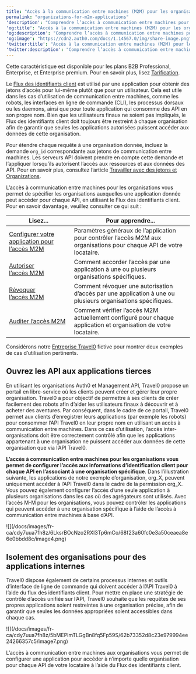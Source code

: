 ```yaml
---
title: "Accès à la communication entre machines (M2M) pour les organisations"
permalink: "organizations-for-m2m-applications"
'description': "Comprendre l’accès à communication entre machines pour les organisations."
'og:title': "Accès à la communication entre machines (M2M) pour les organisations"
'og:description': "Comprendre l’accès à communication entre machines pour les organisations."
'og:image': "https://cdn2.auth0.com/docs/1.14567.0/img/share-image.png"
'twitter:title': "Accès à la communication entre machines (M2M) pour les organisations"
'twitter:description': "Comprendre l’accès à communication entre machines pour les organisations."
---
```


<Card title="La disponibilité varie selon le plan Auth0">

Cette caractéristique est disponible pour les plans B2B Professional, Enterprise, et Enterprise premium. Pour en savoir plus, lisez [Tarification](https://auth0.com/pricing).

</Card>

Le [Flux des identifiants client](/docs/docs/fr-ca/get-started/authentication-and-authorization-flow/client-credentials-flow) est utilisé par une application pour obtenir des jetons d’accès pour lui-même plutôt que pour un utilisateur. Cela est utile dans les cas d’utilisation de communication entre machines, comme les robots, les interfaces en ligne de commande (CLI), les processus dorsaux ou les daemons, ainsi que pour toute application qui consomme des API en son propre nom. Bien que les utilisateurs finaux ne soient pas impliqués, le Flux des identifiants client doit toujours être restreint à chaque organisation afin de garantir que seules les applications autorisées puissent accéder aux données de cette organisation.

<Callout icon="file-lines" color="#0EA5E9" iconType="regular">

Pour étendre chaque requête à une organisation donnée, incluez la demande `org_id` correspondante aux jetons de communication entre machines. Les serveurs API doivent prendre en compte cette demande et l’appliquer lorsqu’ils autorisent l’accès aux ressources et aux données des API. Pour en savoir plus, consultez l’article [Travailler avec des jetons et Organizations](/docs/docs/fr-ca/manage-users/organizations/using-tokens).

</Callout>

L’accès à communication entre machines pour les organisations vous permet de spécifier les organisations auxquelles une application donnée peut accéder pour chaque API, en utilisant le Flux des identifiants client. Pour en savoir davantage, veuillez consulter ce qui suit :

<table class="table"><thead>
<tr>
<th><strong>Lisez...</strong></th>
<th><strong>Pour apprendre...</strong></th>
</tr>
</thead>
<tbody>
<tr>
<td><a href="/docs/docs/fr-ca/manage-users/organizations/organizations-for-m2m-applications/configure-your-application-for-m2m-access">Configurer votre application pour l’accès M2M</a></td>
<td>Paramètres généraux de l’application pour contrôler l’accès M2M aux organisations pour chaque API de votre locataire.</td>
</tr>
<tr>
<td><a href="/docs/docs/fr-ca/manage-users/organizations/organizations-for-m2m-applications/authorize-m2m-access">Autoriser l’accès M2M</a></td>
<td>Comment accorder l’accès par une application à une ou plusieurs organisations spécifiques.</td>
</tr>
<tr>
<td><a href="/docs/docs/fr-ca/manage-users/organizations/organizations-for-m2m-applications/revoke-m2m-access">Révoquer l’accès M2M</a></td>
<td>Comment révoquer une autorisation d’accès par une application à une ou plusieurs organisations spécifiques.</td>
</tr>
<tr>
<td><a href="/docs/docs/fr-ca/manage-users/organizations/organizations-for-m2m-applications/audit-m2m-access">Auditer l’accès M2M</a></td>
<td>Comment vérifier l’accès M2M actuellement configuré pour chaque application et organisation de votre locataire.</td>
</tr>
</tbody>
</table>

Considérons notre [Entreprise Travel0](/docs/docs/fr-ca/manage-users/organizations/organizations-overview#sample-scenario) fictive pour montrer deux exemples de cas d’utilisation pertinents.

## Ouvrez les API aux applications tierces

En utilisant les organisations Auth0 et <Tooltip href="/docs/docs/fr-ca/glossary?term=management-api" tip="Management API
Un produit permettant aux clients d’effectuer des tâches administratives." cta="Voir le glossaire">Management API</Tooltip>, Travel0 propose un portail en libre-service où les clients peuvent créer et gérer leur propre organisation. Travel0 a pour objectif de permettre à ses clients de créer facilement des robots afin d’aider les utilisateurs finaux à découvrir et à acheter des aventures. Par conséquent, dans le cadre de ce portail, Travel0 permet aux clients d’enregistrer leurs applications (par exemple les robots) pour consommer l’API Travel0 en leur propre nom en utilisant un accès à communication entre machines. Dans ce cas d’utilisation, l’accès inter-organisations doit être correctement contrôlé afin que les applications appartenant à une organisation ne puissent accéder aux données de cette organisation que via l’API Travel0.

**L’accès à communication entre machines pour les organisations vous permet de configurer l’accès aux informations d’identification client pour chaque API en l’associant à une organisation spécifique**. Dans l’illustration suivante, les applications de notre exemple d’organisation, org_X, peuvent uniquement accéder à l’API Travel0 dans le cadre de la permission org_X. Vous pouvez également configurer l’accès d’une seule application à plusieurs organisations dans les cas où des agrégateurs sont utilisés. Avec l’accès M-M pour les organisations, vous pouvez contrôler les applications qui peuvent accéder à une organisation spécifique à l’aide de l’accès à communication entre machines à base d’API.

<Frame>![](/docs/images/fr-ca/cdy7uua7fh8z/6LksrBOcNzo2RXI3Tp6mCo/68f23a60fc0e3a50ceaea8e6e0bbdd8c/image4.png)</Frame>

## Isolement des organisations pour des applications internes

Travel0 dispose également de certains processus internes et outils d’interface de ligne de commande qui doivent accéder à l’API Travel0 à l’aide du flux des identifiants client. Pour mettre en place une stratégie de contrôle d’accès unifiée sur l’API, Travel0 souhaite que les requêtes de ses propres applications soient restreintes à une organisation précise, afin de garantir que seules les données appropriées soient accessibles dans chaque cas.

<Frame>![](/docs/images/fr-ca/cdy7uua7fh8z/5bMEPlmTLGgBn8fq5Fp59S/62b73352d8c23e979994ee24266357c5/image7.png)</Frame>

L’accès à communication entre machines aux organisations vous permet de configurer une application pour accéder à n’importe quelle organisation pour chaque API de votre locataire à l’aide du Flux des identifiants client.